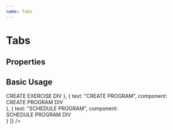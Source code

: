 ```yaml
---
name: Tabs
---
```



# Tabs

## Properties

<PropsTable of={Tabs} />

## Basic Usage

<Playground>
  <Tabs
    tabs={[
      {
        text: "CREATE EXERCISE",
        component: <div>CREATE EXERCISE DIV</div>
      },
      {
        text: "CREATE PROGRAM",
        component: <div>CREATE PROGRAM DIV </div>
      },
      {
        text: "SCHEDULE PROGRAM",
        component: <div>SCHEDULE PROGRAM DIV </div>
      }
    ]} 
  />

</Playground>
